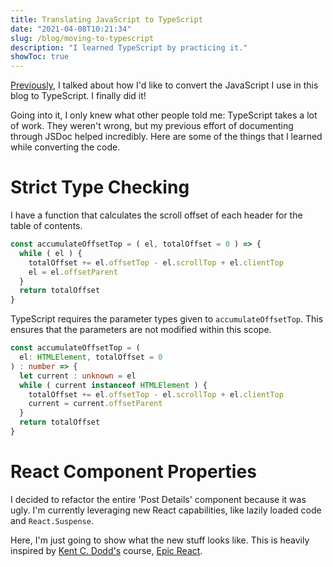 ```yaml
---
title: Translating JavaScript to TypeScript
date: "2021-04-08T10:21:34"
slug: /blog/moving-to-typescript
description: "I learned TypeScript by practicing it."
showToc: true
---
```


[Previously](/blog/typescript), I talked about how I'd like to convert the JavaScript I use in this blog to TypeScript. I finally did it!

Going into it, I only knew what other people told me: TypeScript takes a lot of work. They weren't wrong, but my previous effort of documenting through JSDoc helped incredibly. Here are some of the things that I learned while converting the code.

# Strict Type Checking

I have a function that calculates the scroll offset of each header for the table of contents. 

```js
const accumulateOffsetTop = ( el, totalOffset = 0 ) => {
  while ( el ) {
    totalOffset += el.offsetTop - el.scrollTop + el.clientTop
    el = el.offsetParent
  }
  return totalOffset
}
```

TypeScript requires the parameter types given to `accumulateOffsetTop`. This ensures that the parameters are not modified within this scope.

```ts
const accumulateOffsetTop = ( 
  el: HTMLElement, totalOffset = 0 
) : number => {
  let current : unknown = el
  while ( current instanceof HTMLElement ) {
    totalOffset += el.offsetTop - el.scrollTop + el.clientTop
    current = current.offsetParent
  }
  return totalOffset
}
```

# React Component Properties

I decided to refactor the entire 'Post Details' component because it was ugly. I'm currently leveraging new React capabilities, like lazily loaded code and `React.Suspense`. 


Here, I'm just going to show what the new stuff looks like. This is heavily inspired by [Kent C. Dodd's](https://twitter.com/kentcdodds?s=21) course, [Epic React](https://epicreact.dev).


